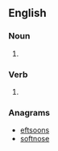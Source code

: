 ==English==

===Noun===
{{head|en|noun plural form}}

# {{plural of|festoon|lang=en}}

===Verb===
{{head|en|verb form}}

# {{en-third-person singular of|festoon}}

===Anagrams===
* [[eftsoons#English|eftsoons]]
* [[softnose#English|softnose]]